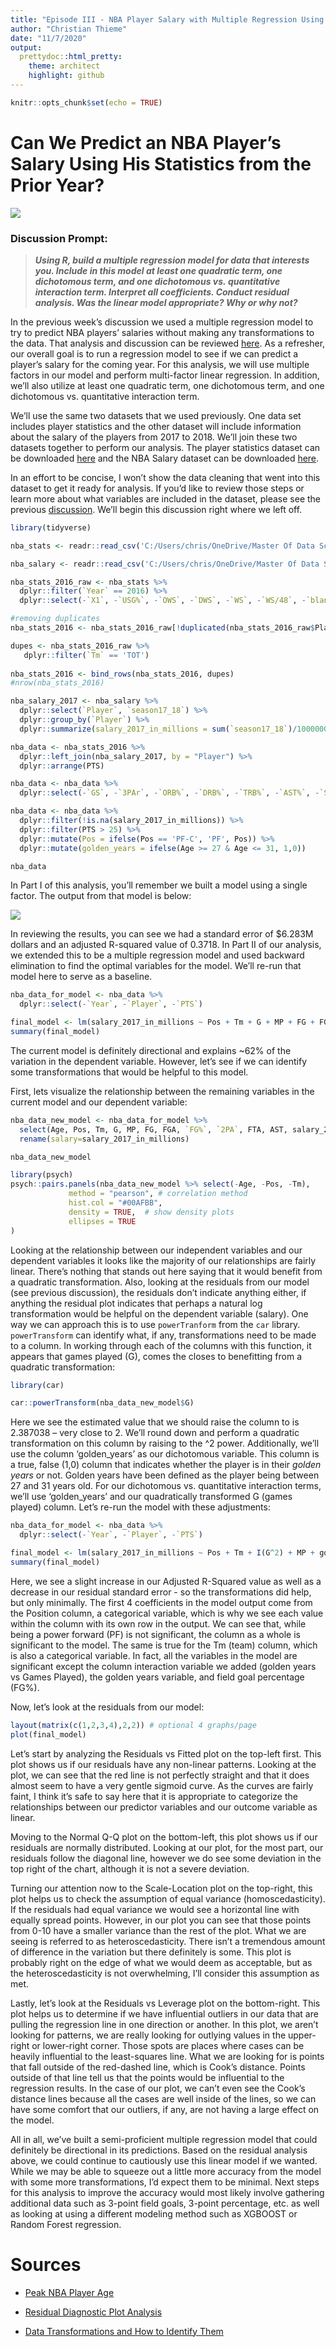 ---
title: "Episode III - NBA Player Salary with Multiple Regression Using Transformations"
author: "Christian Thieme"
date: "11/7/2020"
output:
  prettydoc::html_pretty:
    theme: architect
    highlight: github
---


```{r setup, include=FALSE}
knitr::opts_chunk$set(echo = TRUE)
```

# **Can We Predict an NBA Player's Salary Using His Statistics from the Prior Year?**

![](C:/Users/chris/OneDrive/Master Of Data Science - CUNY/Fall 2020/DATA605-Computational Mathematics/Week 13 - Univariate and Multivariate Calculus/Discussion/kyrie.jpg)

### Discussion Prompt: 
> _**Using R, build a multiple regression model for data that interests you. Include in this model at least one quadratic term, one dichotomous term, and one dichotomous vs. quantitative interaction term. Interpret all coefficients. Conduct residual analysis. Was the linear model appropriate? Why or why not?**_

In the previous week's discussion we used a multiple regression model to try to predict NBA players' salaries without making any transformations to the data. That analysis and discussion can be reviewed [here](https://rpubs.com/christianthieme/690766). As a refresher, our overall goal is to run a regression model to see if we can predict a player's salary for the coming year. For this analysis, we will use multiple factors in our model and perform multi-factor linear regression. In addition, we'll also utilize at least one quadratic term, one dichotomous term, and one dichotomous vs. quantitative interaction term.

We'll use the same two datasets that we used previously. One data set includes player statistics and the other dataset will include information about the salary of the players from 2017 to 2018. We'll join these two datasets together to perform our analysis. The player statistics dataset can be downloaded [here](https://www.kaggle.com/drgilermo/nba-players-stats?select=Seasons_Stats.csv) and the NBA Salary dataset can be downloaded [here](https://www.kaggle.com/koki25ando/salary).

In an effort to be concise, I won't show the data cleaning that went into this dataset to get it ready for analysis. If you'd like to review those steps or learn more about what variables are included in the dataset, please see the previous [discussion](https://rpubs.com/christianthieme/690766). We'll begin this discussion right where we left off. 

```{r message=FALSE, warning=FALSE, include = FALSE}
library(tidyverse)
```

```{r message=FALSE, warning=FALSE, include = FALSE}
nba_stats <- readr::read_csv('C:/Users/chris/OneDrive/Master Of Data Science - CUNY/Fall 2020/DATA605-Computational Mathematics/Week 11 - Linear Regression Using R/Discussion/Seasons_Stats.csv')

nba_salary <- readr::read_csv('C:/Users/chris/OneDrive/Master Of Data Science - CUNY/Fall 2020/DATA605-Computational Mathematics/Week 11 - Linear Regression Using R/Discussion/NBA_season1718_salary.csv')
```


```{r  include = FALSE}
nba_stats_2016_raw <- nba_stats %>% 
  dplyr::filter(`Year` == 2016) %>%
  dplyr::select(-`X1`, -`USG%`, -`OWS`, -`DWS`, -`WS`, -`WS/48`, -`blanl`, -`blank2`, -`OBPM`, -`DBPM`, -`VORP`, -`PF`)

#removing duplicates
nba_stats_2016 <- nba_stats_2016_raw[!duplicated(nba_stats_2016_raw$Player), ]

dupes <- nba_stats_2016_raw %>%
   dplyr::filter(`Tm` == 'TOT')
  
nba_stats_2016 <- bind_rows(nba_stats_2016, dupes)
#nrow(nba_stats_2016)

```

```{r  include = FALSE}
nba_salary_2017 <- nba_salary %>%
  dplyr::select(`Player`, `season17_18`) %>%
  dplyr::group_by(`Player`) %>% 
  dplyr::summarize(salary_2017_in_millions = sum(`season17_18`)/1000000)

```

```{r include = FALSE}
nba_data <- nba_stats_2016 %>% 
  dplyr::left_join(nba_salary_2017, by = "Player") %>%
  dplyr::arrange(PTS)

```


```{r include = FALSE}
nba_data <- nba_data %>%
  dplyr::select(-`GS`, -`3PAr`, -`ORB%`, -`DRB%`, -`TRB%`, -`AST%`, -`STL%`, -`BLK%`, -`TOV%`, -`BPM`, -`3P`, -`3PA`, -`3P%`, -`ORB`, -`DRB`, -`STL`, -`BLK`, -`TOV`)

```

```{r include = FALSE}
nba_data <- nba_data %>%
  dplyr::filter(!is.na(salary_2017_in_millions)) %>%
  dplyr::filter(PTS > 25) %>% 
  dplyr::mutate(Pos = ifelse(Pos == 'PF-C', 'PF', Pos)) %>%
  dplyr::mutate(golden_years = ifelse(Age >= 27 & Age <= 31, 1,0))

nba_data  
```

In Part I of this analysis, you'll remember we built a model using a single factor. The output from that model is below: 

![](C:/Users/chris/OneDrive/Master Of Data Science - CUNY/Fall 2020/DATA605-Computational Mathematics/prior_model.jpg)

In reviewing the results, you can see we had a standard error of $6.283M dollars and an adjusted R-squared value of 0.3718. In Part II of our analysis, we extended this to be a multiple regression model and used backward elimination to find the optimal variables for the model. We'll re-run that model here to serve as a baseline. 

```{r}
nba_data_for_model <- nba_data %>%
  dplyr::select(-`Year`, -`Player`, -`PTS`)

final_model <- lm(salary_2017_in_millions ~ Pos + Tm + G + MP + FG + FGA + `FG%` + `2PA` + FTA + AST, data = nba_data_for_model)
summary(final_model)
```

The current model is definitely directional and explains ~62% of the variation in the dependent variable. However, let's see if we can identify some transformations that would be helpful to this model. 

First, lets visualize the relationship between the remaining variables in the current model and our dependent variable:

```{r include = FALSE}
nba_data_new_model <- nba_data_for_model %>%
  select(Age, Pos, Tm, G, MP, FG, FGA, `FG%`, `2PA`, FTA, AST, salary_2017_in_millions) %>%
  rename(salary=salary_2017_in_millions)

nba_data_new_model
```

```{r fig.height=8, fig.width=12, message=FALSE, warning=FALSE}
library(psych)
psych::pairs.panels(nba_data_new_model %>% select(-Age, -Pos, -Tm),
             method = "pearson", # correlation method
             hist.col = "#00AFBB",
             density = TRUE,  # show density plots
             ellipses = TRUE 
)
```

Looking at the relationship between our independent variables and our dependent variables it looks like the majority of our relationships are fairly linear. There's nothing that stands out here saying that it would benefit from a quadratic transformation. Also, looking at the residuals from our model (see previous discussion), the residuals don't indicate anything either, if anything the residual plot indicates that perhaps a natural log transformation would be helpful on the dependent variable (salary). One way we can approach this is to use `powerTranform` from the `car` library. `powerTransform` can identify what, if any, transformations need to be made to a column. In working through each of the columns with this function, it appears that games played (G), comes the closes to benefitting from a quadratic transformation:  


```{r message=FALSE, warning=FALSE}
library(car)

car::powerTransform(nba_data_new_model$G)
```

Here we see the estimated value that we should raise the column to is 2.387038 -- very close to 2. We'll round down and perform a quadratic transformation on this column by raising to the ^2 power. Additionally, we'll use the column 'golden_years' as our dichotomous variable. This column is a true, false (1,0) column that indicates whether the player is in their *golden years* or not. Golden years have been defined as the player being between 27 and 31 years old. For our dichotomous vs. quantitative interaction terms, we'll use 'golden_years' and our quadratically transformed G (games played) column. Let's re-run the model with these adjustments:

```{r}
nba_data_for_model <- nba_data %>%
  dplyr::select(-`Year`, -`Player`, -`PTS`)

final_model <- lm(salary_2017_in_millions ~ Pos + Tm + I(G^2) + MP + golden_years + golden_years:I(G^2) + FG + FGA + `FG%` + `2PA` + FTA + AST, data = nba_data_for_model)
summary(final_model)
```

Here, we see a slight increase in our Adjusted R-Squared value as well as a decrease in our residual standard error - so the transformations did help, but only minimally. The first 4 coefficients in the model output come from the Position column, a categorical variable, which is why we see each value within the column with its own row in the output. We can see that, while being a power forward (PF) is not significant, the column as a whole is significant to the model. The same is true for the Tm (team) column, which is also a categorical variable. In fact, all the variables in the model are significant except the column interaction variable we added (golden years vs Games Played), the golden years variable, and field goal percentage (FG%).

Now, let's look at the residuals from our model: 

```{r fig.height=6, fig.width=10}
layout(matrix(c(1,2,3,4),2,2)) # optional 4 graphs/page
plot(final_model)
```

Let's start by analyzing the Residuals vs Fitted plot on the top-left first. This plot shows us if our residuals have any non-linear patterns. Looking at the plot, we can see that the red line is not perfectly straight and that it does almost seem to have a very gentle sigmoid curve. As the curves are fairly faint, I think it's safe to say here that it is appropriate to categorize the relationships between our predictor variables and our outcome variable as linear. 

Moving to the Normal Q-Q plot on the bottom-left, this plot shows us if our residuals are normally distributed. Looking at our plot, for the most part, our residuals follow the diagonal line, however we do see some deviation in the top right of the chart, although it is not a severe deviation. 

Turning our attention now to the Scale-Location plot on the top-right, this plot helps us to check the assumption of equal variance (homoscedasticity). If the residuals had equal variance we would see a horizontal line with equally spread points. However, in our plot you can see that those points from 0-10 have a smaller variance than the rest of the plot. What we are seeing is referred to as heteroscedasticity. There isn't a tremendous amount of difference in the variation but there definitely is some. This plot is probably right on the edge of what we would deem as acceptable, but as the heteroscedasticity is not overwhelming, I'll consider this assumption as met. 

Lastly, let's look at the Residuals vs Leverage plot on the bottom-right. This plot helps us to determine if we have influential outliers in our data that are pulling the regression line in one direction or another. In this plot, we aren't looking for patterns, we are really looking for outlying values in the upper-right or lower-right corner. Those spots are places where cases can be heavily influential to the least-squares line. What we are looking for is points that fall outside of the red-dashed line, which is Cook's distance. Points outside of that line tell us that the points would be influential to the regression results. In the case of our plot, we can't even see the Cook's distance lines because all the cases are well inside of the lines, so we can have some comfort that our outliers, if any, are not having a large effect on the model.


All in all, we've built a semi-proficient multiple regression model that could definitely be directional in its predictions. Based on the residual analysis above, we could continue to cautiously use this linear model if we wanted. While we may be able to squeeze out a little more accuracy from the model with some more transformations, I'd expect them to be minimal. Next steps for this analysis to improve the accuracy would most likely involve gathering additional data such as 3-point field goals, 3-point percentage, etc. as well as looking at using a different modeling method such as XGBOOST or Random Forest regression. 

# Sources

* [Peak NBA Player Age](https://hoopshype.com/2018/12/31/nba-aging-curve-father-time-prime-lebron-james-decline/)

* [Residual Diagnostic Plot Analysis](https://data.library.virginia.edu/diagnostic-plots/)

* [Data Transformations and How to Identify Them](https://online.stat.psu.edu/stat501/book/export/html/956)

